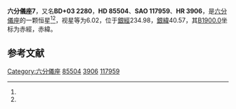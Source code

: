 {{Starbox begin
| name = 六分儀座7
}}
{{Starbox observe
| epoch = [[J2000.0|J2000.0]]
| constell = [[六分儀座|六分儀座]]<ref name=SIMBAD>{{cite web
 | url=http://simbad.u-strasbg.fr/simbad/sim-id?Ident=HR+3906
 | title=Pulsating variable Star
 | publisher=Centre de Données astronomiques de Strasbourg
 | work=SIMBAD
 | accessdate=2012-07-13
 | archive-date=2019-08-01
 | archive-url=https://web.archive.org/web/20190801145533/http://simbad.u-strasbg.fr/simbad/sim-id?Ident=HR+3906
 }}</ref><ref name=DATA>{{cite web
 | url=http://vizier.u-strasbg.fr/viz-bin/VizieR-5?-out.add=.&-source=5050&-corr=PK=HR&-out.max=9999&HR=3906
 | title=VizieR Detailed Page
 | accessdate=2012-07-13
 | archive-date=2016-03-05
 | archive-url=https://web.archive.org/web/20160305212841/http://vizier.u-strasbg.fr/viz-bin/VizieR-5?-out.add=.&-source=5050&-corr=PK=HR&-out.max=9999&HR=3906
 | dead-url=no
 }}</ref>
| 星官 = 
| ra = {{RA|9|52|12.2}}<ref name=SIMBAD /><ref name=DATA />
| dec = {{DEC|+2|27|15}}<ref name=SIMBAD /><ref name=DATA />
| appmag_v = 6.02<ref name=SIMBAD /><ref name=DATA />
}}
{{Starbox character
| class = A0V s<ref name=SIMBAD /><ref name=DATA />
| b-v = -0.04<ref name=SIMBAD /><ref name=DATA />
| u-b = -0.08<ref name=SIMBAD /><ref name=DATA />
| r-i = <ref name=SIMBAD /><ref name=DATA />
| variable = 
}}
{{Starbox astrometry
| radial_v = -0.08
| prop_mo_ra = 97
| parallax = 0.011
| p_error = 
}}
{{Starbox catalog
| names =BD+03 2280，[[SAO星表|SAO]] 117959，[[HD星表|HD]] 85504，[[HR星表|HR]] 3906}}
{{Starbox reference |Simbad=HR+3906}}
{{Starbox end}}

'''六分儀座7'''，又名'''BD+03 2280'''，'''HD 85504'''、'''SAO 117959'''、'''HR 3906'''，是[[六分儀座|六分儀座]]的一颗恒星<ref name=SIMBAD /><ref name=DATA />，视星等为6.02，位于[[銀道座標系|銀經]]234.98，[[銀道座標系|銀緯]]40.57，其[[B1900.0|B1900.0]]坐标为赤經{{RA|9|47|2.6}}，赤緯{{DEC|+2|40.57|14}}。

== 参考文献 ==
{{reflist}}

{{六分仪座恒星}}

[[Category:六分儀座|Category:六分儀座]]
[[Category:HD和HDE天體|85504]]
[[Category:HR天體|3906]]
[[Category:SAO天體|117959]]


{{star-stub}}
